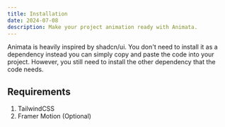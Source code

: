 ```yaml
---
title: Installation
date: 2024-07-08
description: Make your project animation ready with Animata.
---
```


Animata is heavily inspired by shadcn/ui. You don't need to install it as a dependency instead you can simply copy and paste the code into your project. However, you still need to install the other dependency that the code needs. 

## Requirements
1. TailwindCSS
2. Framer Motion (Optional)
